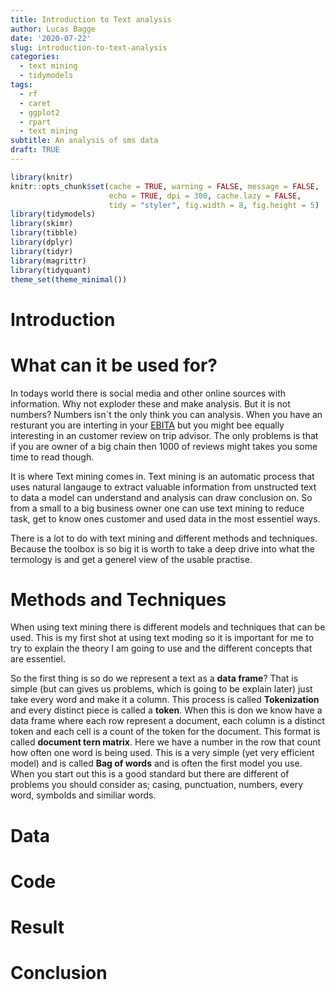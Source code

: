 ```yaml
---
title: Introduction to Text analysis
author: Lucas Bagge
date: '2020-07-22'
slug: introduction-to-text-analysis
categories:
  - text mining
  - tidymodels
tags:
  - rf
  - caret
  - ggplot2
  - rpart
  - text mining
subtitle: An analysis of sms data
draft: TRUE
---
```


```r
library(knitr)
knitr::opts_chunk$set(cache = TRUE, warning = FALSE, message = FALSE, 
                      echo = TRUE, dpi = 300, cache.lazy = FALSE,
                      tidy = "styler", fig.width = 8, fig.height = 5)
library(tidymodels)
library(skimr)
library(tibble)
library(dplyr)
library(tidyr)
library(magrittr)
library(tidyquant)
theme_set(theme_minimal())
```

# Introduction

# What can it be used for?

In todays world there is social media and other online sources with information. Why not exploder these and make analysis. But it is not numbers? Numbers isn´t the only think you can analysis. When you have an resturant you are interting in your [EBITA](https://www.shareholders.dk/investorordbogen/1117/ebita) but you might bee equally interesting in an customer review on trip advisor. The only problems is that if you are owner of a big chain then 1000 of reviews might takes you some time to read though.

It is where Text mining comes in. Text mining is an automatic process that uses natural langauge to extract valuable information from unstructed text to data a model can understand and analysis can draw conclusion on. So from a small to a big business owner one can use text mining to reduce task, get to know ones customer and used data in the most essentiel ways.

There is a lot to do with text mining and different methods and techniques. Because the toolbox is so big it is worth to take a deep drive into what the termology is and get a generel view of the usable practise.

# Methods and Techniques

When using text mining there is different models and techniques that can be used. This is my first shot at using text moding so it is important for me to try to explain the theory I am going to use and the different concepts that are essentiel. 

So the first thing is so do we represent a text as a **data frame**? That is simple (but can gives us problems, which is going to be explain later) just take every word and make it a column. This process is called **Tokenization** and every distinct piece is called a **token**. When this is don we know have a data frame where each row represent a document, each column is a distinct token and each cell is a count of the token for the document. This format is called **document tern matrix**. Here we have a number in the row that count how often one word is being used. This is a very simple (yet very efficient model) and is called **Bag of words** and is often the first model you use. When you start out this is a good standard but there are different of problems you should consider as; casing, punctuation, numbers, every word, symbolds and similiar words.



# Data

# Code 

# Result

# Conclusion
